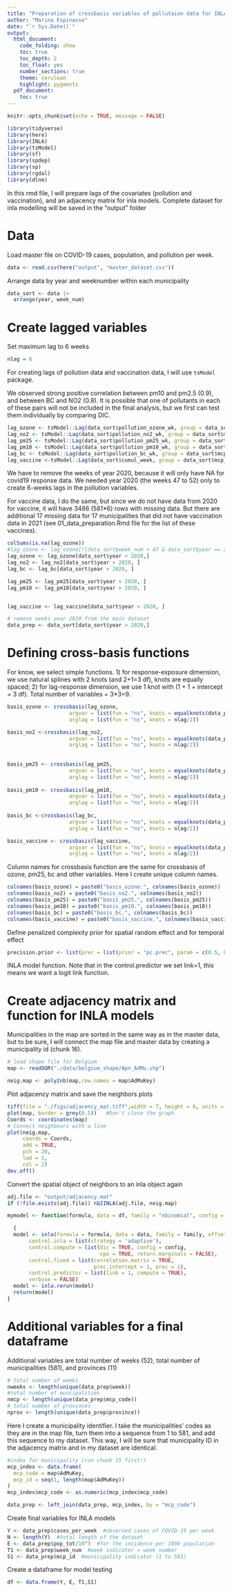 ```yaml
---
title: "Preparation of crossbasis variables of pollutaion data for INLA models"
author: "Marina Espinasse"
date: "`r Sys.Date()`"
output:
  html_document:
    code_folding: show
    toc: true
    toc_depth: 2
    toc_float: yes
    number_sections: true
    theme: cerulean
    highlight: pygments
  pdf_document:
    toc: true
---
```


```r
knitr::opts_chunk$set(echo = TRUE, message = FALSE)
```

```r
library(tidyverse)
library(here)
library(INLA)
library(tsModel)
library(sf)
library(spdep)
library(sp)
library(rgdal)
library(dlnm)
```



In this rmd file, I will prepare lags of the covariates (pollution and vaccination), and an adjacency matrix for inla models. Complete dataset for inla modelling will be saved in the "output" folder

# Data

Load master file on COVID-19 cases, population, and pollution per week.


```r
data <- read.csv(here("output", "master_dataset.csv"))
```

Arrange data by year and weeknumber within each municipality

```r
data_sort <- data |> 
  arrange(year, week_num)
```


# Create lagged variables

Set maximum lag to 6 weeks

```r
nlag = 6
```

For creating lags of pollution data and vaccination data, I will use `tsModel` package.

We observed strong positive correlation between pm10 and pm2.5 (0.9), and between BC and NO2 (0.8).
It is possible that one of pollutants in each of these pairs will not be included in the final analysis, but we first can test them individually by comparing DIC.

```r
lag_ozone <- tsModel::Lag(data_sort$pollution_ozone_wk, group = data_sort$mcp_code, k = 0:nlag)
lag_no2 <- tsModel::Lag(data_sort$pollution_no2_wk, group = data_sort$mcp_code, k = 0:nlag)
lag_pm25 <- tsModel::Lag(data_sort$pollution_pm25_wk, group = data_sort$mcp_code, k = 0:nlag)
lag_pm10 <- tsModel::Lag(data_sort$pollution_pm10_wk, group = data_sort$mcp_code, k = 0:nlag)
lag_bc <- tsModel::Lag(data_sort$pollution_bc_wk, group = data_sort$mcp_code, k = 0:nlag)
lag_vaccine <-tsModel::Lag(data_sort$cumul_week, group = data_sort$mcp_code, k = 0:nlag)
```

We have to remove the  weeks  of year 2020, because it will only have NA for covid19 response data.
We needed year 2020 (the weeks 47 to 52) only to create 6-weeks lags in the pollution variables.

For vaccine data, I do the same, but since we do not have data from 2020 for vaccine, it will have 3486 (581*6) rows with missing data. But there are additional 17 missing data for 17 municipalities that did not have vaccination data in 2021 (see 01_data_preparation.Rmd file for the list of these vaccines).

```r
colSums(is.na(lag_ozone))
#lag_ozone <- lag_ozone[!(data_sort$week_num < 47 & data_sort$year == 2020),]
lag_ozone <- lag_ozone[data_sort$year > 2020,]
lag_no2 <- lag_no2[data_sort$year > 2020, ]
lag_bc <- lag_bc[data_sort$year > 2020, ]

lag_pm25 <- lag_pm25[data_sort$year > 2020, ]
lag_pm10 <- lag_pm10[data_sort$year > 2020, ]


lag_vaccine <- lag_vaccine[data_sort$year > 2020, ]

# remove weeks year 2020 from the main dataset
data_prep <- data_sort[data_sort$year > 2020,]
```


# Defining cross-basis functions

For know, we select simple functions. 1) for response-exposure dimension, we use natural splines with 2 knots (and 2+1=3 df), knots are equally spaced; 2) for lag-response dimension, we use 1 knot with (1 + 1 + intercept = 3 df). Total number of variables = 3*3=9.

```r
basis_ozone <- crossbasis(lag_ozone,
                    argvar = list(fun = "ns", knots = equalknots(data_prep$pollution_ozone_wk, 2)),
                    arglag = list(fun = "ns", knots = nlag/2))

basis_no2 <-crossbasis(lag_no2,
                    argvar = list(fun = "ns", knots = equalknots(data_prep$pollution_no2, 2)),
                    arglag = list(fun = "ns", knots = nlag/2))
  
  
basis_pm25 <- crossbasis(lag_pm25,
                    argvar = list(fun = "ns", knots = equalknots(data_prep$pollution_pm25, 2)),
                    arglag = list(fun = "ns", knots = nlag/2))
  
basis_pm10 <- crossbasis(lag_pm10,
                    argvar = list(fun = "ns", knots = equalknots(data_prep$pollution_pm10, 2)),
                    arglag = list(fun = "ns", knots = nlag/2))
  
basis_bc <-crossbasis(lag_bc,
                    argvar = list(fun = "ns", knots = equalknots(data_prep$pollution_bc, 2)),
                    arglag = list(fun = "ns", knots = nlag/2))

basis_vaccine <- crossbasis(lag_vaccine,
                    argvar = list(fun = "ns", knots = equalknots(data_prep$cumul_week, 2)),
                    arglag = list(fun = "ns", knots = nlag/2))
```


Column names for crossbasis function are the same for crossbasis of ozone, pm25, bc and other variables. Here I create unique column names.

```r
colnames(basis_ozone) = paste0("basis_ozone.", colnames(basis_ozone))
colnames(basis_no2) = paste0("basis_no2.", colnames(basis_no2))
colnames(basis_pm25) = paste0("basis_pm25.", colnames(basis_pm25))
colnames(basis_pm10) = paste0("basis_pm10.", colnames(basis_pm10))
colnames(basis_bc) = paste0("basis_bc.", colnames(basis_bc))
colnames(basis_vaccine) = paste0("basis_vaccine.", colnames(basis_vaccine))
```





Define penalized complexity prior for spatial random effect and for temporal effect

```r
precision.prior <- list(prec = list(prior = "pc.prec", param = c(0.5, 0.01)))
```

INLA model function. Note that in the control.predictor we set link=1, this means we want a logit link function.





# Create adjacency matrix and function for INLA models


Municipalities in the map are sorted in the same way as in the master data, but to be sure, I will connect the map file and master data by creating a municipality id (chunk 16).

```r
# load shape file for Belgium
map <- readOGR("./data/belgium_shape/Apn_AdMu.shp")

neig.map <- poly2nb(map,row.names = map$AdMuKey)
```

Plot adjacency matrix and save the neighbors plots
```r
tiff(file = "./figs/adjacency_mat.tiff",width = 7, height = 6, units = 'in', res = 250)
plot(map, border = grey(0.5))   #Don't close the graph
Coords <- coordinates(map)
# Connect neighbours with a line
plot(neig.map, 
     coords = Coords, 
     add = TRUE,
     pch = 20,
     lwd = 1,
     col = 2)
dev.off()
```

Convert the spatial object of neighbors to an inla object again

```r
adj.file <- "output/adjacency.mat"
if (!file.exists(adj.file)) nb2INLA(adj.file, neig.map)

```

```r
mymodel <- function(formula, data = df, family = "nbinomial", config = FALSE)

  {
  model <- inla(formula = formula, data = data, family = family, offset = log(E),
       control.inla = list(strategy = 'adaptive'), 
       control.compute = list(dic = TRUE, config = config, 
                              cpo = TRUE, return.marginals = FALSE),
       control.fixed = list(correlation.matrix = TRUE, 
                            prec.intercept = 1, prec = 1),
       control.predictor = list(link = 1, compute = TRUE), 
       verbose = FALSE)
  model <- inla.rerun(model)
  return(model)
}
```

# Additional variables for a final dataframe

Additional variables are total number of weeks (52), total number of municipalities (581), and provinces (11)

```r
# total number of weeks
nweeks <- length(unique(data_prep$week))
#total number of muncipalities
nmcp <- length(unique(data_prep$mcp_code))
# total number of provinces
nprov <- length(unique(data_prep$province))
```

Here I create a municipality identifier. I take the municipalities' codes as they are in the map file, turn them into a sequence from 1 to 581, and add this sequence to my dataset. This way, I will be sure that municipality ID in the adjacency matrix and in my dataset are identical.

```r
#index for municipality (run chunk 15 first!)
mcp_index <- data.frame(
  mcp_code = map$AdMuKey,
  mcp_id = seq(1, length(map$AdMuKey))
)
mcp_index$mcp_code <- as.numeric(mcp_index$mcp_code)

data_prep <- left_join(data_prep, mcp_index, by = "mcp_code")
```


Create final variables for INLA models 

```r
Y <- data_prep$cases_per_week  #observed cases of COVID-19 per week
N <- length(Y)  #total length of the dataset
E <- data_prep$pop_tot/10^3  #for the incidence per 1000 population
T1 <- data_prep$week_num  #week indicator = week number
S1 <- data_prep$mcp_id  #municipality indicator (1 to 581)
```

Create a dataframe for model testing

```r
df <- data.frame(Y, E, T1,S1)
```


